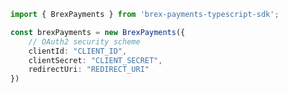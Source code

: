 ```typescript index.ts
import { BrexPayments } from 'brex-payments-typescript-sdk';

const brexPayments = new BrexPayments({
    // OAuth2 security scheme
    clientId: "CLIENT_ID",
    clientSecret: "CLIENT_SECRET",
    redirectUri: "REDIRECT_URI"
})
```